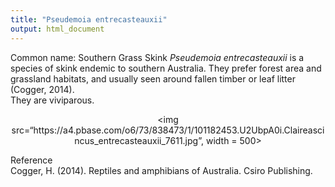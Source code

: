 ```yaml
---
title: "Pseudemoia entrecasteauxii"
output: html_document
---
```


Common name: Southern Grass Skink
*Pseudemoia entrecasteauxii* is a species of skink endemic to southern Australia. They prefer forest area and grassland habitats, and usually seen around fallen timber or leaf litter (Cogger, 2014).  
They are viviparous.


<p align='center'>
<img src="https://a4.pbase.com/o6/73/838473/1/101182453.U2UbpA0i.Claireascincus_entrecasteauxii_7611.jpg", width = 500>
</p>

Reference  
Cogger, H. (2014). Reptiles and amphibians of Australia. Csiro Publishing.
